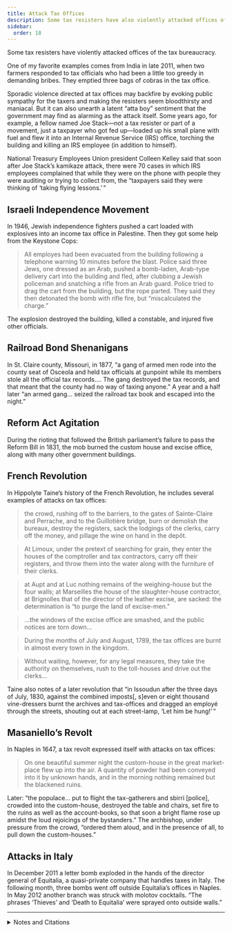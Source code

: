 ```yaml
---
title: Attack Tax Offices
description: Some tax resisters have also violently attacked offices of the tax bureaucracy.
sidebar:
  order: 18
---
```


Some tax resisters have violently attacked offices of the tax bureaucracy.

One of my favorite examples comes from India in late 2011, when two farmers responded to tax officials who had been a little too greedy in demanding bribes.
They emptied three bags of cobras in the tax office.

Sporadic violence directed at tax offices may backfire by evoking public sympathy for the taxers and making the resisters seem bloodthirsty and maniacal.
But it can also unearth a latent “atta boy” sentiment that the government may find as alarming as the attack itself.
Some years ago, for example, a fellow named Joe Stack—not a tax resister or part of a movement, just a taxpayer who got fed up—loaded up his small plane with fuel and flew it into an Internal Revenue Service (IRS) office, torching the building and killing an IRS employee (in addition to himself).

National Treasury Employees Union president Colleen Kelley said that soon after Joe Stack’s kamikaze attack, there were 70 cases in which IRS employees complained that while they were on the phone with people they were auditing or trying to collect from, the “taxpayers said they were thinking of ‘taking flying lessons.’ ”

## <Badge text="Example" size="medium" /> Israeli Independence Movement

In 1946, Jewish independence fighters pushed a cart loaded with explosives into an income tax office in Palestine.
Then they got some help from the Keystone Cops:

> All employes had been evacuated from the building following a telephone warning 10 minutes before the blast.
> Police said three Jews, one dressed as an Arab, pushed a bomb-laden, Arab-type delivery cart into the building and fled, after clubbing a Jewish policeman and snatching a rifle from an Arab guard.
> Police tried to drag the cart from the building, but the rope parted.
> They said they then detonated the bomb with rifle fire, but “miscalculated the charge.”

The explosion destroyed the building, killed a constable, and injured five other officials.

## <Badge text="Example" size="medium" /> Railroad Bond Shenanigans

In St. Claire county, Missouri, in 1877, “a gang of armed men rode into the county seat of Osceola and held tax officials at gunpoint while its members stole all the official tax records.…
The gang destroyed the tax records, and that meant that the county had no way of taxing anyone.”
A year and a half later “an armed gang… seized the railroad tax book and escaped into the night.”

## <Badge text="Example" size="medium" /> Reform Act Agitation

During the rioting that followed the British parliament’s failure to pass the Reform Bill in 1831, the mob burned the custom house and excise office, along with many other government buildings.

## <Badge text="Example" size="medium" /> French Revolution

In Hippolyte Taine’s history of the French Revolution, he includes several examples of attacks on tax offices:

> the crowd, rushing off to the barriers, to the gates of Sainte-Claire and Perrache, and to the Guillotière bridge, burn or demolish the bureaux, destroy the registers, sack the lodgings of the clerks, carry off the money, and pillage the wine on hand in the depôt.

> At Limoux, under the pretext of searching for grain, they enter the houses of the comptroller and tax contractors, carry off their registers, and throw them into the water along with the furniture of their clerks.

> at Aupt and at Luc nothing remains of the weighing-house but the four walls; at Marseilles the house of the slaughter-house contractor, at Brignolles that of the director of the leather excise, are sacked: the determination is “to purge the land of excise-men.”

> …the windows of the excise office are smashed, and the public notices are torn down…

> During the months of July and August, 1789, the tax offices are burnt in almost every town in the kingdom.

> Without waiting, however, for any legal measures, they take the authority on themselves, rush to the toll-houses and drive out the clerks…

Taine also notes of a later revolution that “in Issoudun after the three days of July, 1830, against the combined imposts[, s]even or eight thousand vine-dressers burnt the archives and tax-offices and dragged an employé through the streets, shouting out at each street-lamp, ‘Let him be hung!’ ”

## <Badge text="Example" size="medium" /> Masaniello’s Revolt

In Naples in 1647, a tax revolt expressed itself with attacks on tax offices:

> On one beautiful summer night the custom-house in the great market-place flew up into the air.
> A quantity of powder had been conveyed into it by unknown hands, and in the morning nothing remained but the blackened ruins.

Later: “the populace… put to flight the tax-gatherers and sbirri [police], crowded into the custom-house, destroyed the table and chairs, set fire to the ruins as well as the account-books, so that soon a bright flame rose up amidst the loud rejoicings of the bystanders.”
The archbishop, under pressure from the crowd, “ordered them aloud, and in the presence of all, to pull down the custom-houses.”

## <Badge text="Example" size="medium" /> Attacks in Italy

In December 2011 a letter bomb exploded in the hands of the director general of Equitalia, a quasi-private company that handles taxes in Italy.
The following month, three bombs went off outside Equitalia’s offices in Naples.
In May 2012 another branch was struck with molotov cocktails. “The phrases ‘Thieves’ and ‘Death to Equitalia’ were sprayed onto outside walls.”

<hr />

<details>
<summary>Notes and Citations</summary>

* Satherely, Jessica “The tax office that really is a nest of vipers: Farmers dump forty snakes—including deadly cobras—in protest against bribes” <i>Daily Mail Online</i> 1 December 2011
* Cacas, Max “NTEU concerned about fed worker safety” <i>Federal News Radio</i> 10 March 2010
* “Palestine Tax Office Bombed” Associated Press dispatch in the <i>Pittsburgh Post-Gazette</i> 21 November 1946, p. 2
* Thelen, David R. <i>Paths of Resistance: Tradition and Dignity in Industrializing Missouri</i> (1986) p. 68
* Molesworth, W.N. <i>The History of the Reform Bill of 1832</i> (1865) pp. 295–96
* Taine, Hippolyte <i>The French Revolution</i>, Vol I. (1897) pp. 15–17, 271–74
* von Reumont, Alfred <i>The Carafas of Maddaloni</i> (1854) pp. 303–04, 310
* Pisa, Nick “Soldiers may be deployed to protect Italian tax offices” <i>The Telegraph</i> 13 May 2012

</details>
